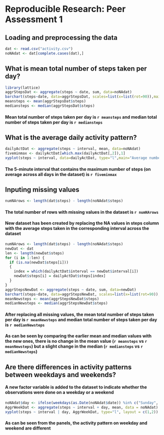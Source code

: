 # Reproducible Research: Peer Assessment 1


## Loading and preprocessing the data
```r
dat <- read.csv("activity.csv")
noNAdat <- dat[complete.cases(dat),]
```

## What is mean total number of steps taken per day?
```r
library(lattice)
aggrStepsDat <- aggregate(steps ~ date, sum, data=noNAdat)
barchart(steps~date, data=aggrStepsDat, scales=list(x=list(rot=90)),main="Total Number of Steps taken per day")
meansteps <- mean(aggrStepsDat$steps)
mediansteps <- median(aggrStepsDat$steps)
```

#### Mean total number of steps taken per day is `r meansteps` and median total number of steps taken per day is `r mediansteps`

## What is the average daily activity pattern?
```r
dailyActDat <- aggregate(steps ~ interval, mean, data=noNAdat)
fiveminmax <- dailyActDat[which.max(dailyActDat[,2]),1]
xyplot(steps ~ interval, data=dailyActDat, type="l",main="Average number of steps taken in each interval across all days")
```

#### The 5-minute interval that contains the maximum number of steps (on average across all days in the dataset) is `r fiveminmax`

## Inputing missing values
```r
numNArows <- length(dat$steps) - length(noNAdat$steps)
```

#### The total number of rows with missing values in the dataset is `r numNArows`
#### New dataset has been created by replacing the NA values in steps column with the average steps taken in the corresponding interval across the dataset
```r
numNArows <- length(dat$steps) - length(noNAdat$steps)
newDat <- dat
len <- length(newDat$steps)
for (i in 1:len) {
  if (is.na(newDat$steps[i]))
  {
    index = which(dailyActDat$interval == newDat$interval[i])
    newDat$steps[i] = dailyActDat$steps[index]
  }
}
aggrStepsNewDat <- aggregate(steps ~ date, sum, data=newDat)
barchart(steps~date, data=aggrStepsNewDat, scales=list(x=list(rot=90)),main="Total Number of Steps taken per day")
meanNewsteps <- mean(aggrStepsNewDat$steps)
medianNewsteps <- median(aggrStepsNewDat$steps)
```

#### After replacing all missing values, the mean total number of steps taken per day is `r meanNewsteps` and median total number of steps taken per day is `r medianNewsteps`

#### As can be seen by comparing the earlier mean and median values with the new ones, there is no change in the mean value (`r meansteps` vs `r meanNewsteps`) but a slight change in the median (`r mediansteps` vs `r medianNewsteps`)

## Are there differences in activity patterns between weekdays and weekends?

#### A new factor variable is added to the dataset to indicate whether the observations were done on a weekday or a weekend
```r
noNAdat$day <- ifelse(weekdays(as.Date(noNAdat$date)) %in% c("Sunday", "Saturday"),"Weekend","Weekday")
AggrWeekDat <- aggregate(steps ~ interval + day, mean, data = noNAdat)
xyplot(steps ~ interval | day, AggrWeekDat, type="l", layout = c(1,2))
```

#### As can be seen from the panels, the activity pattern on weekday and weekend are different
